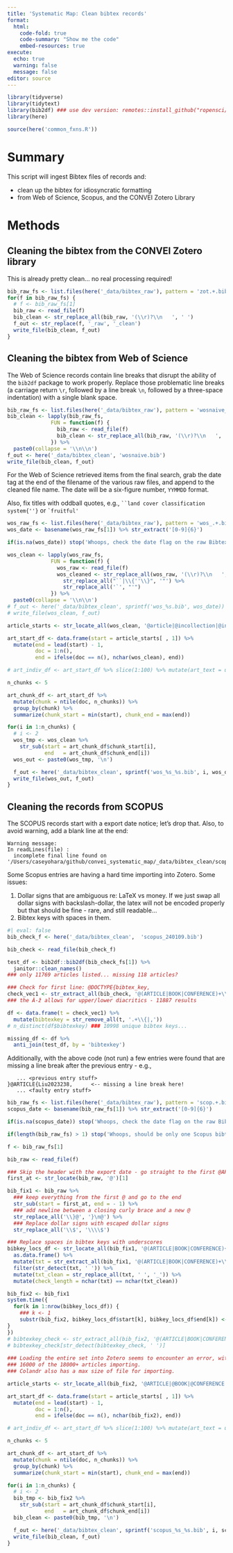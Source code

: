 ```yaml
---
title: 'Systematic Map: Clean bibtex records'
format: 
  html:
    code-fold: true
    code-summary: "Show me the code"
    embed-resources: true
execute:
  echo: true
  warning: false
  message: false
editor: source
---
```


```r
library(tidyverse)
library(tidytext)
library(bib2df) ### use dev version: remotes::install_github("ropensci/bib2df")
library(here)

source(here('common_fxns.R'))
```

# Summary

This script will ingest Bibtex files of records and:

-   clean up the bibtex for idiosyncratic formatting
-   from Web of Science, Scopus, and the CONVEI Zotero Library

# Methods

## Cleaning the bibtex from the CONVEI Zotero library

This is already pretty clean... no real processing required!

```r
bib_raw_fs <- list.files(here('_data/bibtex_raw'), pattern = 'zot.+.bib$', full.names = TRUE)
for(f in bib_raw_fs) {
  # f <- bib_raw_fs[1]
  bib_raw <- read_file(f)
  bib_clean <- str_replace_all(bib_raw, '(\\r)?\\n   ', ' ')
  f_out <- str_replace(f, '_raw', '_clean')
  write_file(bib_clean, f_out)
}
```

## Cleaning the bibtex from Web of Science

The Web of Science records contain line breaks that disrupt the ability of the `bib2df` package to work properly. Replace those problematic line breaks (a carriage return `\r`, followed by a line break `\n`, followed by a three-space indentation) with a single blank space.

```r
bib_raw_fs <- list.files(here('_data/bibtex_raw'), pattern = 'wosnaive_.+.bib$', full.names = TRUE)
bib_clean <- lapply(bib_raw_fs, 
              FUN = function(f) {
                bib_raw <- read_file(f)
                bib_clean <- str_replace_all(bib_raw, '(\\r)?\\n   ', ' ')
              }) %>%
  paste0(collapse = '\\n\\n')
f_out <- here('_data/bibtex_clean', 'wosnaive.bib')
write_file(bib_clean, f_out)
```

For the Web of Science retrieved items from the final search, grab the date tag at the end of the filename of the various raw files, and append to the cleaned file name. The date will be a six-figure number, `YYMMDD` format.

Also, fix titles with oddball quotes, e.g., ``` ``land cover classification system{''} ``` or `` `fruitful' ``


```r
wos_raw_fs <- list.files(here('_data/bibtex_raw'), pattern = 'wos_.+.bib$', full.names = TRUE)
wos_date <- basename(wos_raw_fs[1]) %>% str_extract('[0-9]{6}')

if(is.na(wos_date)) stop('Whoops, check the date flag on the raw Bibtex exports from Web of Science!')

wos_clean <- lapply(wos_raw_fs, 
              FUN = function(f) {
                wos_raw <- read_file(f)
                wos_cleaned <- str_replace_all(wos_raw, '(\\r)?\\n   ', ' ') %>%
                  str_replace_all("``|\\{''\\}", '"') %>%
                  str_replace_all('`', "'")
              }) %>%
  paste0(collapse = '\\n\\n')
# f_out <- here('_data/bibtex_clean', sprintf('wos_%s.bib', wos_date))
# write_file(wos_clean, f_out)
```

```r

article_starts <- str_locate_all(wos_clean, '@article|@incollection|@inproceedings')[[1]]

art_start_df <- data.frame(start = article_starts[ , 1]) %>%
  mutate(end = lead(start) - 1,
         doc = 1:n(),
         end = ifelse(doc == n(), nchar(wos_clean), end))

# art_indiv_df <- art_start_df %>% slice(1:100) %>% mutate(art_text = unlist(art_indiv))

n_chunks <- 5

art_chunk_df <- art_start_df %>%
  mutate(chunk = ntile(doc, n_chunks)) %>%
  group_by(chunk) %>%
  summarize(chunk_start = min(start), chunk_end = max(end))

for(i in 1:n_chunks) {
  # i <- 2
  wos_tmp <- wos_clean %>%
    str_sub(start = art_chunk_df$chunk_start[i],
            end   = art_chunk_df$chunk_end[i])
  wos_out <- paste0(wos_tmp, '\n')

  f_out <- here('_data/bibtex_clean', sprintf('wos_%s_%s.bib', i, wos_date))
  write_file(wos_out, f_out)
}
```

## Cleaning the records from SCOPUS

The SCOPUS records start with a export date notice; let's drop that. Also, to avoid warning, add a blank line at the end:

```         
Warning message:
In readLines(file) :
  incomplete final line found on '/Users/caseyohara/github/convei_systematic_map/_data/bibtex_clean/scopus.bib'
```

Some Scopus entries are having a hard time importing into Zotero. Some issues:

1.  Dollar signs that are ambiguous re: LaTeX vs money. If we just swap all dollar signs with backslash-dollar, the latex will not be encoded properly but that should be fine - rare, and still readable...
2.  Bibtex keys with spaces in them.

```r
#| eval: false
bib_check_f <- here('_data/bibtex_clean',  'scopus_240109.bib')

bib_check <- read_file(bib_check_f)

test_df <- bib2df::bib2df(bib_check_fs[1]) %>%
  janitor::clean_names()
### only 11769 articles listed... missing 118 articles?

### Check for first line: @DOCTYPE{bibtex_key,
check_vec1 <- str_extract_all(bib_check, '@(ARTICLE|BOOK|CONFERENCE)+\\{.+(?=\n)') %>% unlist()
### the À-ž allows for upper/lower diacritics - 11887 results

df <- data.frame(t = check_vec1) %>%
  mutate(bibtexkey = str_remove_all(t, '.+\\{|,'))
# n_distinct(df$bibtexkey) ### 10998 unique bibtex keys...

missing_df <- df %>%
  anti_join(test_df, by = 'bibtexkey')
```

Additionally, with the above code (not run) a few entries were found that are missing a line break after the previous entry - e.g.,

```         
   ... <previous entry stuff>
}@ARTICLE{Liu2023238,      <-- missing a line break here!
   ... <faulty entry stuff>
```

```r
bib_raw_fs <- list.files(here('_data/bibtex_raw'), pattern = 'scop.+.bib$', full.names = TRUE)
scopus_date <- basename(bib_raw_fs[1]) %>% str_extract('[0-9]{6}')

if(is.na(scopus_date)) stop('Whoops, check the date flag on the raw Bibtex exports from Scopus!')

if(length(bib_raw_fs) > 1) stop('Whoops, should be only one Scopus bibtex export file!')

f <- bib_raw_fs[1]

bib_raw <- read_file(f)

### Skip the header with the export date - go straight to the first @ARTICLE
first_at <- str_locate(bib_raw, '@')[1]

bib_fix1 <- bib_raw %>%
  ### keep everything from the first @ and go to the end
  str_sub(start = first_at, end = - 1) %>%
  ### add newline between a closing curly brace and a new @
  str_replace_all('\\}@', '}\n@') %>%
  ### Replace dollar signs with escaped dollar signs
  str_replace_all('\\$', '\\\\$')

### Replace spaces in bibtex keys with underscores
bibkey_locs_df <- str_locate_all(bib_fix1, '@(ARTICLE|BOOK|CONFERENCE)+\\{.+(?=\n)')[[1]] %>%
  as.data.frame() %>%
  mutate(txt = str_extract_all(bib_fix1, '@(ARTICLE|BOOK|CONFERENCE)+\\{.+(?=\n)')[[1]]) %>%
  filter(str_detect(txt, ' ')) %>%
  mutate(txt_clean = str_replace_all(txt, ' ', '_')) %>%
  mutate(check_length = nchar(txt) == nchar(txt_clean))

bib_fix2 <- bib_fix1
system.time({
  for(k in 1:nrow(bibkey_locs_df)) {
    ### k <- 1
    substr(bib_fix2, bibkey_locs_df$start[k], bibkey_locs_df$end[k]) <- bibkey_locs_df$txt_clean[k]
}
})
# bibtexkey_check <- str_extract_all(bib_fix2, '@(ARTICLE|BOOK|CONFERENCE)+\\{.+(?=\n)') %>% unlist()
# bibtexkey_check[str_detect(bibtexkey_check, ' ')]
 
### Loading the entire set into Zotero seems to encounter an error, with only
### 16000 of the 18000+ articles importing. 
### Colandr also has a max size of file for importing.

article_starts <- str_locate_all(bib_fix2, '@ARTICLE|@BOOK|@CONFERENCE')[[1]]

art_start_df <- data.frame(start = article_starts[ , 1]) %>%
  mutate(end = lead(start) - 1,
         doc = 1:n(),
         end = ifelse(doc == n(), nchar(bib_fix2), end))

# art_indiv_df <- art_start_df %>% slice(1:100) %>% mutate(art_text = unlist(art_indiv))

n_chunks <- 5

art_chunk_df <- art_start_df %>%
  mutate(chunk = ntile(doc, n_chunks)) %>%
  group_by(chunk) %>%
  summarize(chunk_start = min(start), chunk_end = max(end))

for(i in 1:n_chunks) {
  # i <- 2
  bib_tmp <- bib_fix2 %>%
    str_sub(start = art_chunk_df$chunk_start[i],
            end   = art_chunk_df$chunk_end[i])
  bib_clean <- paste0(bib_tmp, '\n')

  f_out <- here('_data/bibtex_clean', sprintf('scopus_%s_%s.bib', i, scopus_date))
  write_file(bib_clean, f_out)
}

```
